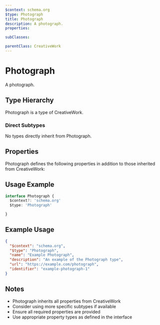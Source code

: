 ```yaml
---
$context: schema.org
$type: Photograph
title: Photograph
description: A photograph.
properties:

subClasses:

parentClass: CreativeWork
---
```


# Photograph

A photograph.

## Type Hierarchy

Photograph is a type of CreativeWork.

### Direct Subtypes

No types directly inherit from Photograph.

## Properties

Photograph defines the following properties in addition to those inherited from CreativeWork:



## Usage Example

```typescript
interface Photograph {
  $context?: 'schema.org'
  $type: 'Photograph'

}
```

## Example Usage

```json
{
  "$context": "schema.org",
  "$type": "Photograph",
  "name": "Example Photograph",
  "description": "An example of the Photograph type",
  "url": "https://example.com/photograph",
  "identifier": "example-photograph-1"
}
```

## Notes

- Photograph inherits all properties from CreativeWork
- Consider using more specific subtypes if available
- Ensure all required properties are provided
- Use appropriate property types as defined in the interface
